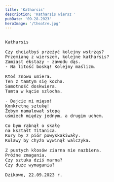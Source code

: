 ```yaml
---
title: 'Katharsis'
description: 'Katharsis wiersz '
pubDate: '09.28.2023'
heroImage: '/theatre.jpg'
---
```

<pre>

Katharsis

Czy chciałbyś przeżyć kolejny wstrząs?
Przemianę z wierszem, kolejne katharsis?
Zamiast ekstazy - zawodu dąs.
- Na litość boską! Kolejny maślizm.

Ktoś znowu umiera.
Ten z tamtym się kocha.
Samotność doskwiera.
Tamta w kącie szlocha.

- Dajcie mi mięso!
Konkretną sztukę!
Żebym namalował stopą
uśmiech między jednym, a drugim uchem.

Co bym rąbnął o skałę 
na kształt Titanica.
Kury by z piór powyskakiwały.
Kulawy by chyżo wywinął walczyka.

Z pustych kłosów ziarna nie nazbiera.
Próżne zmagania.
Czy sztuka dziś marna?
Czy duże wymagania?

Dzikowo, 22.09.2023 r.

</pre>
